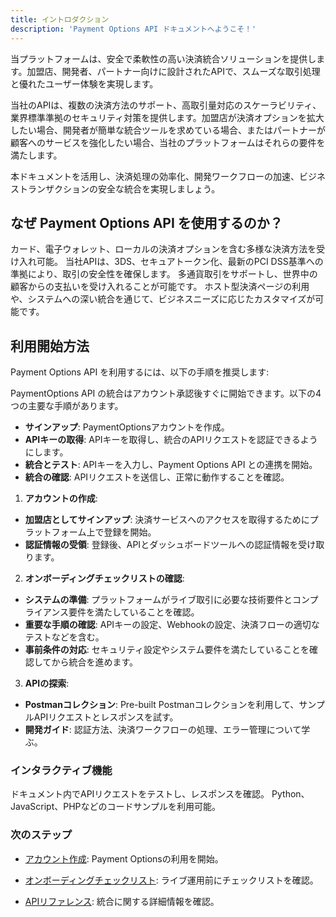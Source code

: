 ```yaml
---
title: イントロダクション
description: 'Payment Options API ドキュメントへようこそ！'
---
```


当プラットフォームは、安全で柔軟性の高い決済統合ソリューションを提供します。加盟店、開発者、パートナー向けに設計されたAPIで、スムーズな取引処理と優れたユーザー体験を実現します。

当社のAPIは、複数の決済方法のサポート、高取引量対応のスケーラビリティ、業界標準準拠のセキュリティ対策を提供します。加盟店が決済オプションを拡大したい場合、開発者が簡単な統合ツールを求めている場合、またはパートナーが顧客へのサービスを強化したい場合、当社のプラットフォームはそれらの要件を満たします。

本ドキュメントを活用し、決済処理の効率化、開発ワークフローの加速、ビジネストランザクションの安全な統合を実現しましょう。

## なぜ Payment Options API を使用するのか？

<CardGroup cols={2}>
  <Card title="柔軟性" icon="shuffle">
    カード、電子ウォレット、ローカルの決済オプションを含む多様な決済方法を受け入れ可能。
  </Card>

  <Card title="安全な取引" icon="shield-check">
    当社APIは、3DS、セキュアトークン化、最新のPCI DSS基準への準拠により、取引の安全性を確保します。
  </Card>

  <Card title="グローバル対応" icon="globe">
    多通貨取引をサポートし、世界中の顧客からの支払いを受け入れることが可能です。
  </Card>

  <Card title="カスタマイズ可能" icon="pen-ruler">
    ホスト型決済ページの利用や、システムへの深い統合を通じて、ビジネスニーズに応じたカスタマイズが可能です。
  </Card>
</CardGroup>

## 利用開始方法

Payment Options API を利用するには、以下の手順を推奨します:

PaymentOptions API の統合はアカウント承認後すぐに開始できます。以下の4つの主要な手順があります。
* **サインアップ**: PaymentOptionsアカウントを作成。
* **APIキーの取得**: APIキーを取得し、統合のAPIリクエストを認証できるようにします。
* **統合とテスト**: APIキーを入力し、Payment Options API との連携を開始。
* **統合の確認**: APIリクエストを送信し、正常に動作することを確認。

1. **アカウントの作成**: 
- **加盟店としてサインアップ**: 決済サービスへのアクセスを取得するためにプラットフォーム上で登録を開始。
- **認証情報の受領**: 登録後、APIとダッシュボードツールへの認証情報を受け取ります。

2. **オンボーディングチェックリストの確認**: 
- **システムの準備**: プラットフォームがライブ取引に必要な技術要件とコンプライアンス要件を満たしていることを確認。
- **重要な手順の確認**: APIキーの設定、Webhookの設定、決済フローの適切なテストなどを含む。
- **事前条件の対応**: セキュリティ設定やシステム要件を満たしていることを確認してから統合を進めます。

3. **APIの探索**: 
- **Postmanコレクション**: Pre-built Postmanコレクションを利用して、サンプルAPIリクエストとレスポンスを試す。
- **開発ガイド**: 認証方法、決済ワークフローの処理、エラー管理について学ぶ。

### インタラクティブ機能

<CardGroup>
  <Card title="APIを試す" icon="circle-play">
    ドキュメント内でAPIリクエストをテストし、レスポンスを確認。
  </Card>

  <Card title="コードサンプル" icon="code">
    Python、JavaScript、PHPなどのコードサンプルを利用可能。
  </Card>
</CardGroup>

### 次のステップ

* [アカウント作成](./createaccount): Payment Optionsの利用を開始。

* [オンボーディングチェックリスト](./checklist): ライブ運用前にチェックリストを確認。

* [APIリファレンス](/api-reference/jp/introduction): 統合に関する詳細情報を確認。
